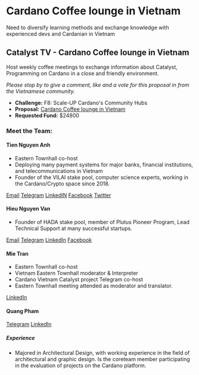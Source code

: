 # Cardano Coffee lounge in Vietnam

Need to diversify learning methods and exchange knowledge with experienced devs and Cardanian in Vietnam
<br/>


<YouTube youTubeId="SHcUhpdnX1Q" />

## Catalyst TV - Cardano Coffee lounge in Vietnam

Host weekly coffee meetings to exchange information about Catalyst, Programming on Cardano in a close and friendly environment.

*Please stop by to give a comment, like and a vote for this proposal in from the Vietnamese community.*

- **Challenge:** F8: Scale-UP Cardano's Community Hubs
- **Proposal:** [Cardano Coffee lounge in Vietnam](https://cardano.ideascale.com/c/idea/398359)
- **Requested Fund:** $24800

### Meet the Team:

#### Tien Nguyen Anh

- Eastern Townhall co-host
- Deploying many payment systems for major banks, financial institutions, and telecommunications in Vietnam
- Founder of the VILAI stake pool, computer science experts, working in the Cardano/Crypto space since 2018.

[Email](tienna@gmail.com)
[Telegram](t.me/tiennguyenanh)
[LinkedIN](https://www.linkedin.com/in/tienna/)
[Facebook](https://www.facebook.com/tiennguyena)
[Twitter](https://twitter.com/tiennganh)

#### Hieu Nguyen Van

- Founder of HADA stake pool, member of Plutus Pioneer Program, Lead Technical Support at many successful startups.

[Email](nvhieu1978@gmail.com)
[Telegram](t.me/nvhieu1978)
[LinkedIn](https://www.linkedin.com/in/nguyen-van-hieu-b4410121b/)
[Facebook](https://www.facebook.com/hieu.nguyenvan.794628)

#### Mie Tran

- Eastern Townhall co-host
- Vietnam Eastern Townhall moderator & Interpreter
- Cardano Vietnam Catalyst project Telegram co-host
- Eastern Townhall meeting attended as moderator and translator.

[LinkedIn](https://www.youtube.com/redirect?event=video_description&redir_token=QUFFLUhqbGlTVEJzUnJWNHlSSDZGTk1NZHZTUjRtWGN0UXxBQ3Jtc0tsY3huSmJlMEN4WkYxOE0yalJSMUN2RXNKX0xrLXRiaWViOE5mbmpHblJxNktYQ05zeTdJX0ZyRWxrYTNnRGZtVjlxR2tZMWJlR3NwQlRySFdnUlZmekdzRmhKXzlRUXIxZFA1WGhBWFFtc25TbVVPRQ&q=https%3A%2F%2Fwww.linkedin.com%2Fin%2Fngocmytranle0407%2F)

#### Quang Pham

[Telegram](t.me/quangar)
[LinkedIn](https://www.youtube.com/redirect?event=video_description&redir_token=QUFFLUhqbVl6N2RiVXlSdV9nRXJOQW04NWZ6ZC1wTW1NQXxBQ3Jtc0trd1RLbDhwMDhJVUU2YnQ1RnN3REk2WlJhaXRHT0hIVEF4RlhGM1BNWS1QZFpLa1ZYd29xY0dtUGZZTEpXaEZYV2c1MXRFUDNMSFFIS1ZjOTdXWnQ4MUhJQVdOajhqN254YW1OR3QxaThiRlFPejRRZw&q=https%3A%2F%2Fwww.linkedin.com%2Fin%2Fquang-pham289%2F)

##### Experience

- Majored in Architectural Design, with working experience in the field of architectural and graphic design. Is the coreteam member participating in the evaluation of projects on the Cardano platform.
